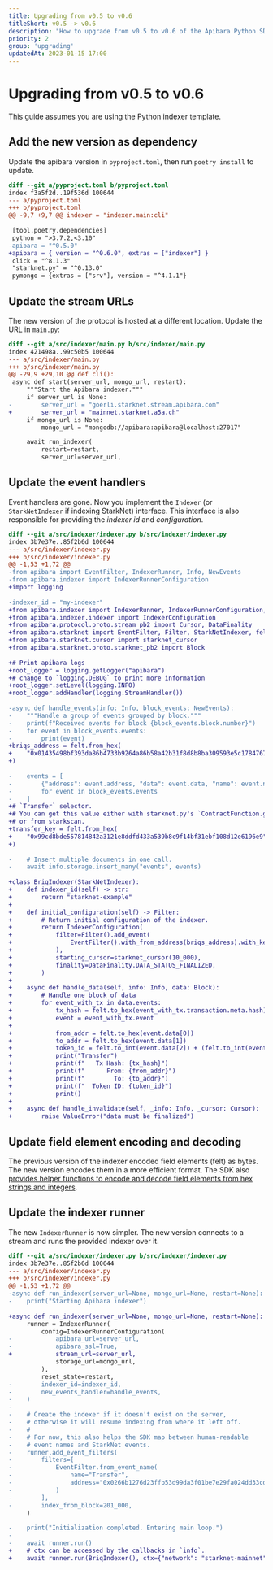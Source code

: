 ```yaml
---
title: Upgrading from v0.5 to v0.6
titleShort: v0.5 -> v0.6
description: "How to upgrade from v0.5 to v0.6 of the Apibara Python SDK"
priority: 2
group: 'upgrading'
updatedAt: 2023-01-15 17:00
---
```


# Upgrading from v0.5 to v0.6

This guide assumes you are using the Python indexer template.


## Add the new version as dependency

Update the apibara version in `pyproject.toml`, then run `poetry install` to update.

```diff
diff --git a/pyproject.toml b/pyproject.toml
index f3a5f2d..19f536d 100644
--- a/pyproject.toml
+++ b/pyproject.toml
@@ -9,7 +9,7 @@ indexer = "indexer.main:cli"
 
 [tool.poetry.dependencies]
 python = ">3.7.2,<3.10"
-apibara = "^0.5.0"
+apibara = { version = "^0.6.0", extras = ["indexer"] }
 click = "^8.1.3"
 "starknet.py" = "^0.13.0"
 pymongo = {extras = ["srv"], version = "^4.1.1"}
```

## Update the stream URLs

The new version of the protocol is hosted at a different location. Update the URL in `main.py`:

```diff
diff --git a/src/indexer/main.py b/src/indexer/main.py
index 421498a..99c50b5 100644
--- a/src/indexer/main.py
+++ b/src/indexer/main.py
@@ -29,9 +29,10 @@ def cli():
 async def start(server_url, mongo_url, restart):
     """Start the Apibara indexer."""
     if server_url is None:
-        server_url = "goerli.starknet.stream.apibara.com"
+        server_url = "mainnet.starknet.a5a.ch"
     if mongo_url is None:
         mongo_url = "mongodb://apibara:apibara@localhost:27017"

     await run_indexer(
         restart=restart,
         server_url=server_url,
```

## Update the event handlers

Event handlers are gone. Now you implement the `Indexer` (or `StarkNetIndexer`
if indexing StarkNet) interface. This interface is also responsible for
providing the _indexer id_ and _configuration_.

```diff
diff --git a/src/indexer/indexer.py b/src/indexer/indexer.py
index 3b7e37e..85f2b6d 100644
--- a/src/indexer/indexer.py
+++ b/src/indexer/indexer.py
@@ -1,53 +1,72 @@
-from apibara import EventFilter, IndexerRunner, Info, NewEvents
-from apibara.indexer import IndexerRunnerConfiguration
+import logging
 
-indexer_id = "my-indexer"
+from apibara.indexer import IndexerRunner, IndexerRunnerConfiguration, Info
+from apibara.indexer.indexer import IndexerConfiguration
+from apibara.protocol.proto.stream_pb2 import Cursor, DataFinality
+from apibara.starknet import EventFilter, Filter, StarkNetIndexer, felt
+from apibara.starknet.cursor import starknet_cursor
+from apibara.starknet.proto.starknet_pb2 import Block
 
+# Print apibara logs
+root_logger = logging.getLogger("apibara")
+# change to `logging.DEBUG` to print more information
+root_logger.setLevel(logging.INFO)
+root_logger.addHandler(logging.StreamHandler())
 
-async def handle_events(info: Info, block_events: NewEvents):
-    """Handle a group of events grouped by block."""
-    print(f"Received events for block {block_events.block.number}")
-    for event in block_events.events:
-        print(event)
+briqs_address = felt.from_hex(
+    "0x01435498bf393da86b4733b9264a86b58a42b31f8d8b8ba309593e5c17847672"
+)
 
-    events = [
-        {"address": event.address, "data": event.data, "name": event.name}
-        for event in block_events.events
-    ]
+# `Transfer` selector.
+# You can get this value either with starknet.py's `ContractFunction.get_selector`
+# or from starkscan.
+transfer_key = felt.from_hex(
+    "0x99cd8bde557814842a3121e8ddfd433a539b8c9f14bf31ebf108d12e6196e9"
+)
 
-    # Insert multiple documents in one call.
-    await info.storage.insert_many("events", events)
 
+class BriqIndexer(StarkNetIndexer):
+    def indexer_id(self) -> str:
+        return "starknet-example"
+
+    def initial_configuration(self) -> Filter:
+        # Return initial configuration of the indexer.
+        return IndexerConfiguration(
+            filter=Filter().add_event(
+                EventFilter().with_from_address(briqs_address).with_keys([transfer_key])
+            ),
+            starting_cursor=starknet_cursor(10_000),
+            finality=DataFinality.DATA_STATUS_FINALIZED,
+        )
+
+    async def handle_data(self, info: Info, data: Block):
+        # Handle one block of data
+        for event_with_tx in data.events:
+            tx_hash = felt.to_hex(event_with_tx.transaction.meta.hash)
+            event = event_with_tx.event
+
+            from_addr = felt.to_hex(event.data[0])
+            to_addr = felt.to_hex(event.data[1])
+            token_id = felt.to_int(event.data[2]) + (felt.to_int(event.data[3]) << 128)
+            print("Transfer")
+            print(f"   Tx Hash: {tx_hash}")
+            print(f"      From: {from_addr}")
+            print(f"        To: {to_addr}")
+            print(f"  Token ID: {token_id}")
+            print()
+
+    async def handle_invalidate(self, _info: Info, _cursor: Cursor):
+        raise ValueError("data must be finalized")
```

## Update field element encoding and decoding

The previous version of the indexer encoded field elements (felt) as bytes.
The new version encodes them in a more efficient format. The SDK also [provides
helper functions to encode and decode field elements from hex strings and integers](/docs/python-sdk/reference/starknet#fieldelement).

## Update the indexer runner

The new `IndexerRunner` is now simpler. The new version connects to a stream and
runs the provided indexer over it.

```diff
diff --git a/src/indexer/indexer.py b/src/indexer/indexer.py
index 3b7e37e..85f2b6d 100644
--- a/src/indexer/indexer.py
+++ b/src/indexer/indexer.py
@@ -1,53 +1,72 @@
-async def run_indexer(server_url=None, mongo_url=None, restart=None):
-    print("Starting Apibara indexer")
 
+async def run_indexer(server_url=None, mongo_url=None, restart=None):
     runner = IndexerRunner(
         config=IndexerRunnerConfiguration(
-            apibara_url=server_url,
-            apibara_ssl=True,
+            stream_url=server_url,
             storage_url=mongo_url,
         ),
         reset_state=restart,
-        indexer_id=indexer_id,
-        new_events_handler=handle_events,
-    )
-
-    # Create the indexer if it doesn't exist on the server,
-    # otherwise it will resume indexing from where it left off.
-    #
-    # For now, this also helps the SDK map between human-readable
-    # event names and StarkNet events.
-    runner.add_event_filters(
-        filters=[
-            EventFilter.from_event_name(
-                name="Transfer",
-                address="0x0266b1276d23ffb53d99da3f01be7e29fa024dd33cd7f7b1eb7a46c67891c9d0",
-            )
-        ],
-        index_from_block=201_000,
     )
 
-    print("Initialization completed. Entering main loop.")
-
-    await runner.run()
+    # ctx can be accessed by the callbacks in `info`.
+    await runner.run(BriqIndexer(), ctx={"network": "starknet-mainnet"})
```
